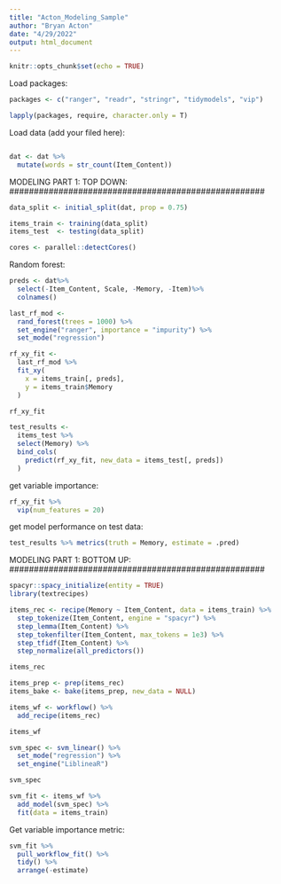 ```yaml
---
title: "Acton_Modeling_Sample"
author: "Bryan Acton"
date: "4/29/2022"
output: html_document
---
```


```r
knitr::opts_chunk$set(echo = TRUE)
```

Load packages:
```r
packages <- c("ranger", "readr", "stringr", "tidymodels", "vip")

lapply(packages, require, character.only = T)
```


Load data (add your filed here):
```r
```


```r
dat <- dat %>%
  mutate(words = str_count(Item_Content))
```

####################################################
MODELING PART 1: TOP DOWN:
####################################################
```r
data_split <- initial_split(dat, prop = 0.75)

items_train <- training(data_split)
items_test  <- testing(data_split)
```

```r
cores <- parallel::detectCores()
```

Random forest: 

```r
preds <- dat%>%
  select(-Item_Content, Scale, -Memory, -Item)%>%
  colnames()
```

```r
last_rf_mod <- 
  rand_forest(trees = 1000) %>% 
  set_engine("ranger", importance = "impurity") %>% 
  set_mode("regression")
```

```r
rf_xy_fit <- 
  last_rf_mod %>%
  fit_xy(
    x = items_train[, preds],
    y = items_train$Memory
  )

rf_xy_fit

```


```r
test_results <- 
  items_test %>%
  select(Memory) %>%
  bind_cols(
    predict(rf_xy_fit, new_data = items_test[, preds])
  )
```

get variable importance:
```r
rf_xy_fit %>% 
  vip(num_features = 20)
```

get model performance on test data:
```r
test_results %>% metrics(truth = Memory, estimate = .pred) 
```

####################################################
MODELING PART 1: BOTTOM UP:
####################################################

```r
spacyr::spacy_initialize(entity = TRUE)
library(textrecipes)

items_rec <- recipe(Memory ~ Item_Content, data = items_train) %>%
  step_tokenize(Item_Content, engine = "spacyr") %>%
  step_lemma(Item_Content) %>%
  step_tokenfilter(Item_Content, max_tokens = 1e3) %>%
  step_tfidf(Item_Content) %>%
  step_normalize(all_predictors())

items_rec
```
```r
items_prep <- prep(items_rec)
items_bake <- bake(items_prep, new_data = NULL)
```

```r
items_wf <- workflow() %>%
  add_recipe(items_rec)

items_wf
```

```r
svm_spec <- svm_linear() %>%
  set_mode("regression") %>%
  set_engine("LiblineaR")

svm_spec
```

```r
svm_fit <- items_wf %>%
  add_model(svm_spec) %>%
  fit(data = items_train)
```

Get variable importance metric:
```r
svm_fit %>%
  pull_workflow_fit() %>%
  tidy() %>%
  arrange(-estimate)
```

